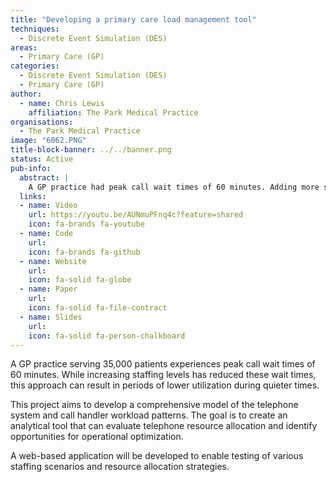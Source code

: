 ```yaml
---
title: "Developing a primary care load management tool"
techniques:
  - Discrete Event Simulation (DES)
areas:
  - Primary Care (GP)
categories:
  - Discrete Event Simulation (DES)
  - Primary Care (GP)
author:
  - name: Chris Lewis
    affiliation: The Park Medical Practice
organisations:
  - The Park Medical Practice
image: "6062.PNG"
title-block-banner: ../../banner.png
status: Active
pub-info:
  abstract: |
    A GP practice had peak call wait times of 60 minutes. Adding more staff improved this, but lower utilisation was then seen during quieter periods. This project will model the telephone system and call handlers' workload to optimise resourcing, producing a web app to test different scenarios.
  links:
  - name: Video
    url: https://youtu.be/AUNmuPFnq4c?feature=shared
    icon: fa-brands fa-youtube
  - name: Code
    url:
    icon: fa-brands fa-github
  - name: Website
    url:
    icon: fa-solid fa-globe
  - name: Paper
    url:
    icon: fa-solid fa-file-contract
  - name: Slides
    url: 
    icon: fa-solid fa-person-chalkboard
---
```


A GP practice serving 35,000 patients experiences peak call wait times of 60 minutes. While increasing staffing levels has reduced these wait times, this approach can result in periods of lower utilization during quieter times.

This project aims to develop a comprehensive model of the telephone system and call handler workload patterns. The goal is to create an analytical tool that can evaluate telephone resource allocation and identify opportunities for operational optimization.

A web-based application will be developed to enable testing of various staffing scenarios and resource allocation strategies.
